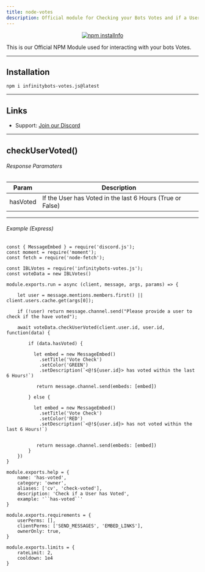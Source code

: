 ```yaml
---
title: node-votes
description: Official module for Checking your Bots Votes and if a User has Voted
---
```



<div align="center">
  <p>
    <a href="https://nodei.co/npm/infinitybots-votes.js/"><img src="https://nodei.co/npm/infinitybots-votes.js.png?downloads=true&stars=true" alt="npm installnfo" /></a>
  </p>
</div>

This is our Official NPM Module used for interacting with your bots Votes.

--- 

## Installation
`npm i infinitybots-votes.js@latest`

---

## Links

- Support: [Join our Discord](https://botlist.site/discord)

---

## checkUserVoted()

###### Response Paramaters
| Param       | Description                                                                      |
| ----------- | -------------------------------------------------------------------------------- |
| hasVoted    | If the User has Voted in the last 6 Hours (True or False)                        |


---

###### Example (Express)
```js:title=Discord.js%20v13%20Command
const { MessageEmbed } = require('discord.js');
const moment = require('moment');
const fetch = require('node-fetch');

const IBLVotes = require('infinitybots-votes.js');
const voteData = new IBLVotes()

module.exports.run = async (client, message, args, params) => {

    let user = message.mentions.members.first() || client.users.cache.get(args[0]);
  
    if (!user) return message.channel.send("Please provide a user to check if the have voted");
    
    await voteData.checkUserVoted(client.user.id, user.id, function(data) {
        
        if (data.hasVoted) {

          let embed = new MessageEmbed()
            .setTitle('Vote Check')
            .setColor('GREEN')
            .setDescription(`<@!${user.id}> has voted within the last 6 Hours!`)

           return message.channel.send(embeds: [embed])
            
        } else {
            
          let embed = new MessageEmbed()
            .setTitle('Vote Check')
            .setColor('RED')
            .setDescription(`<@!${user.id}> has not voted within the last 6 Hours!`)


           return message.channel.send(embeds: [embed])
        }
    })
}

module.exports.help = {
    name: 'has-voted',
    category: 'owner',
    aliases: ['cv', 'check-voted'],
    description: 'Check if a User has Voted',
    example: '``has-voted``'
}

module.exports.requirements = {
    userPerms: [],
    clientPerms: ['SEND_MESSAGES', 'EMBED_LINKS'],
    ownerOnly: true,
}

module.exports.limits = {
    rateLimit: 2,
    cooldown: 1e4
}

```
